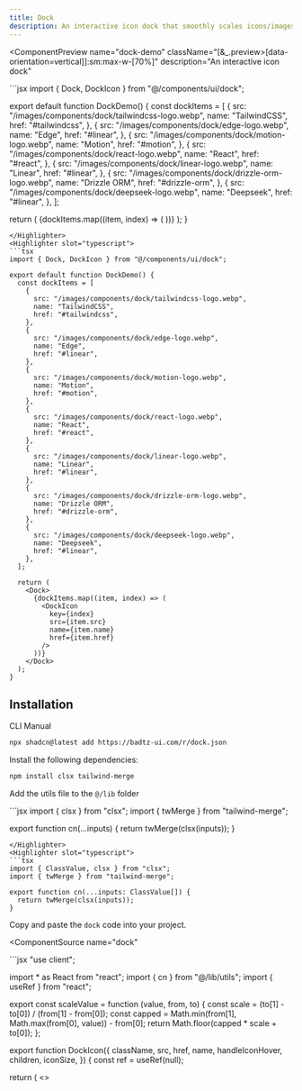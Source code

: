 ```yaml
---
title: Dock
description: An interactive icon dock that smoothly scales icons/images on hover, providing a responsive and engaging visual effect.
---
```


<ComponentPreview
  name="dock-demo"
  className="[&_.preview>[data-orientation=vertical]]:sm:max-w-[70%]"
  description="An interactive icon dock"
>
<Highlighter slot="javascript">
```jsx
import { Dock, DockIcon } from "@/components/ui/dock";

export default function DockDemo() {
  const dockItems = [
    {
      src: "/images/components/dock/tailwindcss-logo.webp",
      name: "TailwindCSS",
      href: "#tailwindcss",
    },
    {
      src: "/images/components/dock/edge-logo.webp",
      name: "Edge",
      href: "#linear",
    },
    {
      src: "/images/components/dock/motion-logo.webp",
      name: "Motion",
      href: "#motion",
    },
    {
      src: "/images/components/dock/react-logo.webp",
      name: "React",
      href: "#react",
    },
    {
      src: "/images/components/dock/linear-logo.webp",
      name: "Linear",
      href: "#linear",
    },
    {
      src: "/images/components/dock/drizzle-orm-logo.webp",
      name: "Drizzle ORM",
      href: "#drizzle-orm",
    },
    {
      src: "/images/components/dock/deepseek-logo.webp",
      name: "Deepseek",
      href: "#linear",
    },
  ];

return (
<Dock>
{dockItems.map((item, index) => (
<DockIcon
          key={index}
          src={item.src}
          name={item.name}
          href={item.href}
        />
))}
</Dock>
);
}

```
</Highlighter>
<Highlighter slot="typescript">
```tsx
import { Dock, DockIcon } from "@/components/ui/dock";

export default function DockDemo() {
  const dockItems = [
    {
      src: "/images/components/dock/tailwindcss-logo.webp",
      name: "TailwindCSS",
      href: "#tailwindcss",
    },
    {
      src: "/images/components/dock/edge-logo.webp",
      name: "Edge",
      href: "#linear",
    },
    {
      src: "/images/components/dock/motion-logo.webp",
      name: "Motion",
      href: "#motion",
    },
    {
      src: "/images/components/dock/react-logo.webp",
      name: "React",
      href: "#react",
    },
    {
      src: "/images/components/dock/linear-logo.webp",
      name: "Linear",
      href: "#linear",
    },
    {
      src: "/images/components/dock/drizzle-orm-logo.webp",
      name: "Drizzle ORM",
      href: "#drizzle-orm",
    },
    {
      src: "/images/components/dock/deepseek-logo.webp",
      name: "Deepseek",
      href: "#linear",
    },
  ];

  return (
    <Dock>
      {dockItems.map((item, index) => (
        <DockIcon
          key={index}
          src={item.src}
          name={item.name}
          href={item.href}
        />
      ))}
    </Dock>
  );
}
```

</Highlighter>
</ComponentPreview>

## Installation

<Tabs defaultValue="cli">

<TabsList>
  <TabsTrigger value="cli">CLI</TabsTrigger>
  <TabsTrigger value="manual">Manual</TabsTrigger>
</TabsList>

<TabsContent value="cli">

```bash
npx shadcn@latest add https://badtz-ui.com/r/dock.json
```

</TabsContent>

<TabsContent value="manual">

<Steps>

<Step>Install the following dependencies:</Step>

```bash
npm install clsx tailwind-merge
```

<Step>Add the utils file to the `@/lib` folder</Step>

<UtilsSource>
<Highlighter slot="javascript">
```jsx
import { clsx } from "clsx";
import { twMerge } from "tailwind-merge";

export function cn(...inputs) {
  return twMerge(clsx(inputs));
}
```
</Highlighter>
<Highlighter slot="typescript">
```tsx
import { ClassValue, clsx } from "clsx";
import { twMerge } from "tailwind-merge";

export function cn(...inputs: ClassValue[]) {
  return twMerge(clsx(inputs));
}
```
</Highlighter>
</UtilsSource>

<Step>Copy and paste the `dock` code into your project.</Step>

<ComponentSource
  name="dock"
>
<Highlighter slot="javascript">
```jsx
"use client";

import * as React from "react";
import { cn } from "@/lib/utils";
import { useRef } from "react";

export const scaleValue = function (value, from, to) {
  const scale = (to[1] - to[0]) / (from[1] - from[0]);
  const capped = Math.min(from[1], Math.max(from[0], value)) - from[0];
  return Math.floor(capped * scale + to[0]);
};

export function DockIcon({
  className,
  src,
  href,
  name,
  handleIconHover,
  children,
  iconSize,
}) {
  const ref = useRef(null);

  return (
    <>
      <style jsx>
        {`
          .icon:hover + .icon {
            width: calc(var(--icon-size) * 1.33 + var(--dock-offset-right, 0px));
            height: calc(var(--icon-size) * 1.33 + var(--dock-offset-right, 0px));
            margin-top: calc(var(--icon-size) * -0.33 + var(--dock-offset-right, 0) * -1);
          }

          .icon:hover + .icon + .icon {
            width: calc(var(--icon-size) * 1.17 + var(--dock-offset-right, 0px));
            height: calc(var(--icon-size) * 1.17 + var(--dock-offset-right, 0px));
            margin-top: calc(var(--icon-size) * -0.17 + var(--dock-offset-right, 0) * -1);
          }

          .icon:has(+ .icon:hover) {
            width: calc(var(--icon-size) * 1.33 + var(--dock-offset-left, 0px));
            height: calc(var(--icon-size) * 1.33 + var(--dock-offset-left, 0px));
            margin-top: calc(var(--icon-size) * -0.33 + var(--dock-offset-left, 0) * -1);
          }

          .icon:has(+ .icon + .icon:hover) {
            width: calc(var(--icon-size) * 1.17 + var(--dock-offset-left, 0px));
            height: calc(var(--icon-size) * 1.17 + var(--dock-offset-left, 0px));
            margin-top: calc(var(--icon-size) * -0.17 + var(--dock-offset-left, 0) * -1);
          }
        `}
      </style>
      <li
        ref={ref}
        style={{
          transition: "width, height, margin-top, cubic-bezier(0.25, 1, 0.5, 1) 150ms",
          "--icon-size": `${iconSize}px`,
        }}
        onMouseMove={handleIconHover}
        className={cn(
          "icon h-[var(--icon-size)] w-[var(--icon-size)] px-[calc(var(--icon-size)*0.075)] group/li cursor-pointer hover:w-[calc(var(--icon-size)*1.5)] hover:h-[calc(var(--icon-size)*1.5)] hover:-mt-[calc(var(--icon-size)/2)] [&_img]:object-contain flex items-center justify-center",
          className
        )}
      >
        <a
          href={href}
          className="relative aspect-square rounded-[10px] p-1.5 w-full bg-gradient-to-t from-neutral-100 dark:from-zinc-900 to-white dark:to-zinc-800 dark:shadow-[rgba(255,_255,_255,_0.3)_0px_1px_0px_inset] shadow-[rgba(0,_0,_0,_0.05)_0px_1px_0px_inset] border border-gray-100 dark:border-zinc-900 after:inset-0 after:absolute after:shadow-md after:shadow-zinc-800/10 after:rounded-[inherit] group/a"
        >
          <span className="text-xs absolute top-[-40px] border border-gray-100 dark:border-zinc-800 text-black dark:text-white rounded-md bg-gradient-to-t from-neutral-100 dark:from-zinc-900 to-white dark:to-zinc-800 p-1 px-2 left-1/2 -translate-x-1/2 opacity-0 transition-opacity duration-200 group-hover/li:opacity-100 whitespace-nowrap">
            {name}
          </span>
          {src ? (
            <img
              src={src}
              alt={name}
              className="rounded-[inherit] h-full w-full"
            />
          ) : (
            children
          )}
        </a>
      </li>
    </>

);
}

export function Dock({
  className,
  children,
  maxAdditionalSize = 5,
  iconSize = 55,
}) {
  const dockRef = useRef(null);

const handleIconHover = (e) => {
if (!dockRef.current) return;
const mousePos = e.clientX;
const iconPosLeft = e.currentTarget.getBoundingClientRect().left;
const iconWidth = e.currentTarget.getBoundingClientRect().width;

    const cursorDistance = (mousePos - iconPosLeft) / iconWidth;
    const offsetPixels = scaleValue(
      cursorDistance,
      [0, 1],
      [maxAdditionalSize * -1, maxAdditionalSize]
    );

    dockRef.current.style.setProperty(
      "--dock-offset-left",
      `${offsetPixels * -1}px`
    );

    dockRef.current.style.setProperty(
      "--dock-offset-right",
      `${offsetPixels}px`
    );

};

return (
<nav ref={dockRef} role="navigation" aria-label="Main Dock">
<ul
className={cn(
"flex items-center bg-gradient-to-t from-neutral-50 dark:from-zinc-950 to-white dark:to-zinc-900 border border-gray-100 dark:border-zinc-900 p-1 rounded-xl ",
className
)} >
{React.Children.map(children, (child) =>
React.isValidElement(child)
? React.cloneElement(child, {
handleIconHover,
iconSize,
})
: child
)}
</ul>
</nav>
);
}

```
</Highlighter>
<Highlighter slot="typescript">
```tsx
"use client";

import * as React from "react";
import { cn } from "@/lib/utils";
import { useRef } from "react";

interface DockProps {
  className?: string;
  children: React.ReactNode;
  maxAdditionalSize?: number;
  iconSize?: number;
}

interface DockIconProps {
  className?: string;
  src?: string;
  href: string;
  name: string;
  handleIconHover?: (e: React.MouseEvent<HTMLLIElement>) => void;
  children?: React.ReactNode;
  iconSize?: number;
}

type ScaleValueParams = [number, number];

export const scaleValue = function (
  value: number,
  from: ScaleValueParams,
  to: ScaleValueParams
): number {
  const scale = (to[1] - to[0]) / (from[1] - from[0]);
  const capped = Math.min(from[1], Math.max(from[0], value)) - from[0];
  return Math.floor(capped * scale + to[0]);
};

export function DockIcon({
  className,
  src,
  href,
  name,
  handleIconHover,
  children,
  iconSize,
}: DockIconProps) {
  const ref = useRef<HTMLLIElement | null>(null);

  return (
    <>
      <style jsx>
        {`
          .icon:hover + .icon {
            width: calc(
              var(--icon-size) * 1.33 + var(--dock-offset-right, 0px)
            );
            height: calc(
              var(--icon-size) * 1.33 + var(--dock-offset-right, 0px)
            );
            margin-top: calc(
              var(--icon-size) * -0.33 + var(--dock-offset-right, 0) * -1
            );
          }

          .icon:hover + .icon + .icon {
            width: calc(
              var(--icon-size) * 1.17 + var(--dock-offset-right, 0px)
            );
            height: calc(
              var(--icon-size) * 1.17 + var(--dock-offset-right, 0px)
            );
            margin-top: calc(
              var(--icon-size) * -0.17 + var(--dock-offset-right, 0) * -1
            );
          }

          .icon:has(+ .icon:hover) {
            width: calc(var(--icon-size) * 1.33 + var(--dock-offset-left, 0px));
            height: calc(
              var(--icon-size) * 1.33 + var(--dock-offset-left, 0px)
            );
            margin-top: calc(
              var(--icon-size) * -0.33 + var(--dock-offset-left, 0) * -1
            );
          }

          .icon:has(+ .icon + .icon:hover) {
            width: calc(var(--icon-size) * 1.17 + var(--dock-offset-left, 0px));
            height: calc(
              var(--icon-size) * 1.17 + var(--dock-offset-left, 0px)
            );
            margin-top: calc(
              var(--icon-size) * -0.17 + var(--dock-offset-left, 0) * -1
            );
          }
        `}
      </style>
      <li
        ref={ref}
        style={
          {
            transition:
              "width, height, margin-top, cubic-bezier(0.25, 1, 0.5, 1) 150ms",
            "--icon-size": `${iconSize}px`,
          } as React.CSSProperties
        }
        onMouseMove={handleIconHover}
        className={cn(
          "icon h-[var(--icon-size)] w-[var(--icon-size)] px-[calc(var(--icon-size)*0.075)] group/li cursor-pointer hover:w-[calc(var(--icon-size)*1.5)] hover:h-[calc(var(--icon-size)*1.5)] hover:-mt-[calc(var(--icon-size)/2)] [&_img]:object-contain flex items-center justify-center",
          className
        )}
      >
        <a
          href={href}
          className="relative aspect-square rounded-[10px] p-1.5 w-full bg-gradient-to-t from-neutral-100 dark:from-zinc-900 to-white dark:to-zinc-800 dark:shadow-[rgba(255,_255,_255,_0.3)_0px_1px_0px_inset] shadow-[rgba(0,_0,_0,_0.05)_0px_1px_0px_inset] border border-gray-100 dark:border-zinc-900 after:inset-0 after:absolute after:shadow-md after:shadow-zinc-800/10 after:rounded-[inherit] group/a"
        >
          <span className="text-xs absolute top-[-40px] border border-gray-100 dark:border-zinc-800 text-black dark:text-white rounded-md bg-gradient-to-t from-neutral-100 dark:from-zinc-900 to-white dark:to-zinc-800 p-1 px-2 left-1/2 -translate-x-1/2 opacity-0 transition-opacity duration-200 group-hover/li:opacity-100 whitespace-nowrap">
            {name}
          </span>
          {src ? (
            <img
              src={src}
              alt={name}
              className="rounded-[inherit] h-full w-full"
            />
          ) : (
            children
          )}
        </a>
      </li>
    </>
  );
}

export function Dock({
  className,
  children,
  maxAdditionalSize = 5,
  iconSize = 55,
}: DockProps) {
  const dockRef = useRef<HTMLDivElement | null>(null);

  const handleIconHover = (e: React.MouseEvent<HTMLLIElement>) => {
    if (!dockRef.current) return;
    const mousePos = e.clientX;
    const iconPosLeft = e.currentTarget.getBoundingClientRect().left;
    const iconWidth = e.currentTarget.getBoundingClientRect().width;

    const cursorDistance = (mousePos - iconPosLeft) / iconWidth;
    const offsetPixels = scaleValue(
      cursorDistance,
      [0, 1],
      [maxAdditionalSize * -1, maxAdditionalSize]
    );

    dockRef.current.style.setProperty(
      "--dock-offset-left",
      `${offsetPixels * -1}px`
    );

    dockRef.current.style.setProperty(
      "--dock-offset-right",
      `${offsetPixels}px`
    );
  };

  return (
    <nav ref={dockRef} role="navigation" aria-label="Main Dock">
      <ul
        className={cn(
          "flex items-center bg-gradient-to-t from-neutral-50 dark:from-zinc-950 to-white dark:to-zinc-900 border border-gray-100 dark:border-zinc-900 p-1 rounded-xl ",
          className
        )}
      >
        {React.Children.map(children, (child) =>
          React.isValidElement<DockIconProps>(child)
            ? React.cloneElement(child as React.ReactElement<DockIconProps>, {
                handleIconHover,
                iconSize,
              })
            : child
        )}
      </ul>
    </nav>
  );
}
```

</Highlighter>
</ComponentSource>

<Step>Update the import paths to match your project setup.</Step>

</Steps>

</TabsContent>

</Tabs>

## Usage

```tsx
import { Dock, DockIcon } from "@/components/ui/dock";
```

```tsx
<Dock>
  <DockIcon
    src="/images/components/dock/tailwindcss-logo.webp"
    name="TailwindCSS"
    href="#tailwindcss"
  />
  <DockIcon
    name="Edge"
    src="/images/components/dock/edge-logo.webp"
    href="#linear"
  />
  <DockIcon
    name="Motion"
    src="/images/components/dock/motion-logo.webp"
    href="#motion"
  />
  ...
</Dock>
```

> **Note**  
> You can also pass icons as children if you don't want to use an image.

```tsx
<Dock className="[&_svg]:size-6">
  <DockIcon
    name="Settings"
    href="#setings"
  >
    <SettingsIcon>
  </DockIcon>
  ...
</Dock>
```

## Props

`Dock` props.

| Prop              | Type            | Description                                               | Default |
| ----------------- | --------------- | --------------------------------------------------------- | ------- |
| className         | string          | Additional custom classes for styling.                    | -       |
| children          | React.ReactNode | Child elements to be rendered inside the Dock.            | -       |
| maxAdditionalSize | number          | Maximum additional size applied when hovering over icons. | 5       |
| iconSize          | number          | Default size of the icons in pixels.                      | 55      |

`DockIcon` props.

| Prop            | Type                                               | Description                                               | Default |
| --------------- | -------------------------------------------------- | --------------------------------------------------------- | ------- |
| className       | string                                             | Additional custom classes for styling.                    | -       |
| src             | string                                             | The source URL for the icon image.                        | -       |
| href            | string                                             | The link the icon should navigate to when clicked.        | -       |
| name            | string                                             | The name of the icon, displayed as a tooltip on hover.    | -       |
| handleIconHover | (e: React.MouseEvent&lt;HTMLLIElement&gt;) => void | Function to handle hover events on the icon.              | -       |
| children        | React.ReactNode                                    | Alternative to `src`: allows passing custom JSX elements. | -       |
| iconSize        | number                                             | The size of the icon in pixels.                           | 55      |

## Disclaimer

We are not affiliated with any of the brands whose logos are used in this component. These logos are displayed for demonstration purposes only.

## Credits

<li className="text-sm text-muted-foreground mt-4">
  For SVGs, I recommend using <MdxLink href="https://svgl.app/">SVGL</MdxLink>
</li>
